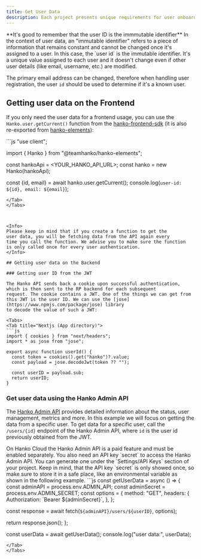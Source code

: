 ```yaml
---
title: Get User Data
description: Each project presents unique requirements for user onboarding. In this guide you'll learn to get user data from Hanko.
---
```


<Info>
**It's good to remember that the user ID is the immmutable identifier**

<Accordion title="But what is an immutable identifier? 🤔">
    In the context of user data, an "immutable identifier" refers to a piece of information that remains constant and cannot be changed once it's assigned to a user. In this case, the `user id` is the immutable identifier. It's a unique value assigned to each user and it doesn't change even if other user details (like email, username, etc.) are modified.
</Accordion>

The primary email address can be changed, therefore when handling user registration, the user `id` should be used to
determine if it's a known user.
</Info>

## Getting user data on the Frontend

If you only need the user data for a frontend usage, you can use the `Hanko.user.getCurrent()` function from the
[hanko-frontend-sdk](https://www.npmjs.com/package/@teamhanko/hanko-frontend-sdk) (it is also re-exported from
[hanko-elements](https://www.npmjs.com/package/@teamhanko/hanko-elements)):

<Tabs>
<Tab title="Nextjs (App directory)">
```js
"use client";

import { Hanko } from "@teamhanko/hanko-elements";

const hankoApi = <YOUR_HANKO_API_URL>;
const hanko = new Hanko(hankoApi);

const {id, email} = await hanko.user.getCurrent();
console.log(`user-id: ${id}, email: ${email}`);
```
</Tab>
</Tabs>



<Info>
Please keep in mind that if you create a function to get the
user data, you will be fetching data from the API again every
time you call the function. We advise you to make sure the function
is only called once for every user authentication.
</Info>

## Getting user data on the Backend

### Getting user ID from the JWT

The Hanko API sends back a cookie upon successful authentication, which is then sent to the RP backend for each subsequent
request. The cookie contains a JWT. One of the things we can get from this JWT is the user ID. We can use the [jose](https://www.npmjs.com/package/jose) library
to decode the value of such a JWT:

<Tabs>
<Tab title="Nextjs (App directory)">
```js
import { cookies } from "next/headers";
import * as jose from "jose";

export async function userId() {
  const token = cookies().get("hanko")?.value;
  const payload = jose.decodeJwt(token ?? "");

  const userID = payload.sub;
  return userID;
}
```
</Tab>
</Tabs>


### Get user data using the Hanko Admin API

The [Hanko Admin API](/api/admin) provides detailed information about the status, user management, metrics and more. In this example we will focus on
getting the data from a specific user.
To get data for a specific user, call the `/users/{id}` endpoint of the Hanko Admin API, where `id` is the user id previously obtained from the JWT.

<Info>
On Hanko Cloud the Hanko Admin API is a paid feature and must be enabled separately.
You also need an API key `secret` to access the Hanko Admin API. You can generate one under the `Settings/API Keys` section of your project.
Keep in mind, that the API key `secret` is only showed once, so make sure to store it in a safe place, like an environmental variable as shown in the following example.
</Info>


<Tabs>
<Tab title="Nextjs (App directory)">
```js
const getUserData = async () => {
  const adminAPI = process.env.ADMIN_API;
  const adminSecret = process.env.ADMIN_SECRET;
  const options = {
    method: "GET",
    headers: {
      Authorization: `Bearer ${adminSecret}`,
    },
  };

  const response = await fetch(`${adminAPI}/users/${userID}`, options);

  return response.json();
};

const userData = await getUserData();
console.log("user data:", userData);
```
</Tab>
</Tabs>


